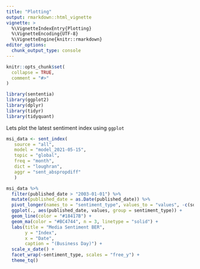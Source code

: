 ```yaml
---
title: "Plotting"
output: rmarkdown::html_vignette
vignette: >
  %\VignetteIndexEntry{Plotting}
  %\VignetteEncoding{UTF-8}
  %\VignetteEngine{knitr::rmarkdown}
editor_options: 
  chunk_output_type: console
---
```


```r
knitr::opts_chunk$set(
  collapse = TRUE,
  comment = "#>"
)
```

```r
library(sententia)
library(ggplot2)
library(dplyr)
library(tidyr)
library(tidyquant)
```

Lets plot the latest sentiment index using `ggplot`

```r
msi_data <- sent_index(
   source = "all",
   model = "model_2021-05-15",
   topic = "global",
   freq = "month",
   dict = "loughran",
   aggr = "sent_abspropdiff"
   )

msi_data %>% 
  filter(published_date > "2003-01-01") %>% 
  mutate(published_date = as.Date(published_date)) %>% 
  pivot_longer(names_to = "sentiment_type", values_to = "values", -c(source:aggr_type)) %>% 
  ggplot(., aes(published_date, values, group = sentiment_type)) +
  geom_line(color = "#18417B") +
  geom_ma(color = "#BC4744", n = 3, linetype = "solid") +
  labs(title = "Media Sentiment BER", 
       y = "Index", 
       x = "Date", 
       caption = "(Business Day)") + 
  scale_x_date() +
  facet_wrap(~sentiment_type, scales = "free_y") +
  theme_tq()
```

